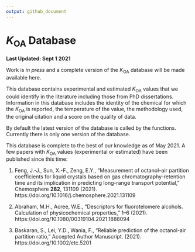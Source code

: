 ```yaml
---
output: github_document
---
```


# *K*~OA~ Database
**Last Updated: Sept 1 2021**

Work is *in press* and a complete version of the *K*~OA~ database will be made available here.

This database contains experimental and estimated *K*~OA~ values that we could identify in the literature including those from PhD dissertations. Information in this database includes the identity of the chemical for which the *K*~OA~ is reported, the temperature of the value, the methodology used, the original citation and a score on the quality of data.

By default the latest version of the database is called by the functions. Currently there is only one version of the database.

This database is complete to the best of our knowledge as of May 2021. A few papers with *K*~OA~ values (experimental or estimated) have been published since this time:

1. Feng, J.-J., Sun, X.-F., Zeng, E.Y., "Measurement of octanol–air partition coefficients for liquid crystals based on gas chromatography-retention time and its implication in predicting long-range transport potential," Chemosphere **282**, 131109 (2021). https://doi.org/10.1016/j.chemosphere.2021.131109

2. Abraham, M.H., Acree, W.E., "Descriptors for fluorotelomere alcohols. Calculation of physicochemical properties," 1–6 (2021). https://doi.org/10.1080/00319104.2021.1888094

3. Baskaran, S., Lei, Y.D., Wania, F., "Reliable prediction of the octanol-air partition ratio," Accepted Author Manuscript. (2021). https://doi.org/10.1002/etc.5201 

